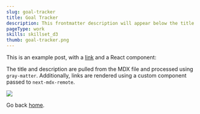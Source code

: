 ```yaml
---
slug: goal-tracker
title: Goal Tracker
description: This frontmatter description will appear below the title
pageType: work
skills: skillset_d3
thumb: goal-tracker.png
---
```


This is an example post, with a [link](https://nextjs.org) and a React component:

The title and description are pulled from the MDX file and processed using `gray-matter`. Additionally, links are rendered using a custom component passed to `next-mdx-remote`.

<img src='/anim/goal-tracker.gif' />

Go back [home](/).
